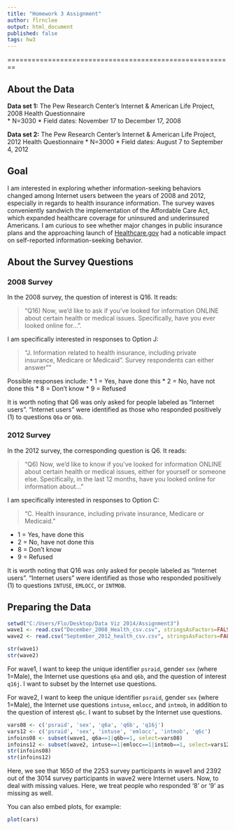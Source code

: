 ```yaml
---
title: "Homework 3 Assignment"
author: flrnclee
output: html_document
published: false
tags: hw3
---
```


========================================================

## About the Data
**Data set 1:** The Pew Research Center's Internet & American Life Project, 2008 Health Questionnaire  
* N=3030
* Field dates: November 17 to December 17, 2008

**Data set 2:** The Pew Research Center's Internet & American Life Project, 2012 Health Questionnaire
* N=3000
* Field dates: August 7 to September 4, 2012

## Goal 

I am interested in exploring whether information-seeking behaviors changed among Internet users between the years of 2008 and 2012, especially in regards to health insurance information. The survey waves conveniently sandwich the implementation of the Affordable Care Act, which expanded healthcare coverage for uninsured and underinsured Americans. I am curious to see whether major changes in public insurance plans and the approaching launch of [Healthcare.gov](http://www.healthcare.gov/) had a noticable impact on self-reported information-seeking behavior.

## About the Survey Questions

### 2008 Survey 
In the 2008 survey, the question of interest is Q16. It reads: 

> "Q16) Now, we'd like to ask if you've looked for information ONLINE about certain health or medical issues. Specifically, have you ever looked online for...". 

I am specifically interested in responses to Option J:

> "J. Information related to health insurance, including private insurance, Medicare or Medicaid". Survey respondents can either answer""

Possible responses include: 
* 1 = Yes, have done this
* 2 = No, have not done this
* 8 = Don't know
* 9 = Refused

It is worth noting that Q6 was only asked for people labeled as "Internet users". "Internet users" were identified as those who responded positively (1) to questions ```Q6a``` or ```Q6b```.

### 2012 Survey
In the 2012 survey, the corresponding question is Q6. It reads:

> "Q6) Now, we'd like to know if you've looked for information ONLINE about certain health or medical issues, either for yourself or someone else. Specifically, in the last 12 months, have you looked online for information about..."

I am specifically interested in responses to Option C:

> "C. Health insurance, including private insurance, Medicare or Medicaid."

* 1 = Yes, have done this
* 2 = No, have not done this
* 8 = Don't know
* 9 = Refused

It is worth noting that Q16 was only asked for people labeled as "Internet users". "Internet users" were identified as those who responded positively (1) to questions ```INTUSE```, ```EMLOCC```, or ```INTMOB```.

## Preparing the Data

```r
setwd("C:/Users/Flo/Desktop/Data Viz 2014/Assignment3")
wave1 <- read.csv("December_2008_Health_csv.csv", stringsAsFactors=FALSE)
wave2 <- read.csv("September_2012_health_csv.csv", stringsAsFactors=FALSE)

str(wave1)
str(wave2)
```

For wave1, I want to keep the unique identifier ```psraid```, gender ```sex``` (where 1=Male), the Internet use questions ```q6a``` and ```q6b```, and the question of interest ```q16j```. I want to subset by the Internet use questions.

For wave2, I want to keep the unique identifier ```psraid```, gender ```sex``` (where 1=Male), the Internet use questions ```intuse```, ```emlocc```, and ```intmob```, in addition to the question of interest ```q6c```. I want to subset by the Internet use questions.


```r
vars08 <- c('psraid', 'sex', 'q6a', 'q6b', 'q16j')
vars12 <- c('psraid', 'sex', 'intuse', 'emlocc', 'intmob', 'q6c')
infoins08 <- subset(wave1, q6a==1|q6b==1, select=vars08)
infoins12 <- subset(wave2, intuse==1|emlocc==1|intmob==1, select=vars12)
str(infoins08)
str(infoins12)
```

Here, we see that 1650 of the 2253 survey participants in wave1 and 2392 out of the 3014 survey participants in wave2 were Internet users. Now, to deal with missing values. Here, we treat people who responded '8' or '9' as missing as well.








You can also embed plots, for example:

```r
plot(cars)
```


